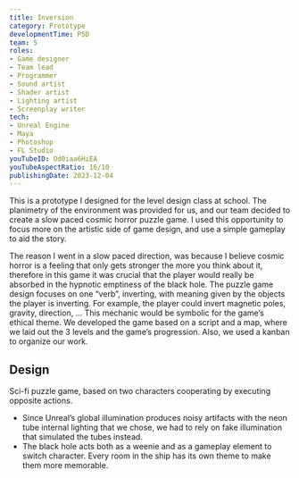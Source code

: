 ```yaml
---
title: Inversion
category: Prototype
developmentTime: P5D
team: 5
roles:
- Game designer
- Team lead
- Programmer
- Sound artist
- Shader artist
- Lighting artist
- Screenplay writer
tech:
- Unreal Engine
- Maya
- Photoshop
- FL Studio
youTubeID: Od0iaa6HiEA
youTubeAspectRatio: 16/10
publishingDate: 2023-12-04
---
```


This is a prototype I designed for the level design class at school. The planimetry of the environment was provided for us, and our team decided to create a slow paced cosmic horror puzzle game. I used this opportunity to focus more on the artistic side of game design, and use a simple gameplay to aid the story.

The reason I went in a slow paced direction, was because I believe cosmic horror is a feeling that only gets stronger the more you think about it, therefore in this game it was crucial that the player would really be absorbed in the hypnotic emptiness of the black hole. The puzzle game design focuses on one “verb”, inverting, with meaning given by the objects the player is inverting. For example, the player could invert magnetic poles, gravity, direction, … This mechanic would be symbolic for the game’s ethical theme.
We developed the game based on a script and a map, where we laid out the 3 levels and the game’s progression. Also, we used a kanban to organize our work.

## Design

Sci-fi puzzle game, based on two characters cooperating by executing opposite actions.

* Since Unreal’s global illumination produces noisy artifacts with the neon tube internal lighting that we chose, we had to rely on fake illumination that simulated the tubes instead.
* The black hole acts both as a weenie and as a gameplay element to switch character. Every room in the ship has its own theme to make them more memorable.
